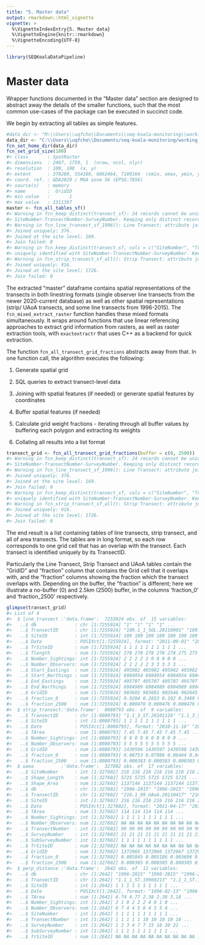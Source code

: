 ```yaml
---
title: "5. Master data"
output: rmarkdown::html_vignette
vignette: >
  %\VignetteIndexEntry{5. Master data}
  %\VignetteEngine{knitr::rmarkdown}
  %\VignetteEncoding{UTF-8}
---
```





```r
library(SEQKoalaDataPipeline)
```

# Master data

Wrapper functions documented in the "Master data" section are designed to abstract away the details of the smaller functions, such that the most common use-cases of the package can be executed in succinct code.

We begin by extracting all tables as simple features.

```r
#data_dir <- "M:\\Users\\uqfcho\\Documents\\seq-koala-monitoring\\working_data"
data_dir <- "C:\\Users\\uqfcho\\Documents/seq-koala-monitoring/working_data"
fcn_set_home_dir(data_dir)
fcn_set_grid_size(100)
#> class       : SpatRaster 
#> dimensions  : 2467, 1759, 1  (nrow, ncol, nlyr)
#> resolution  : 100, 100  (x, y)
#> extent      : 378280, 554180, 6862464, 7109164  (xmin, xmax, ymin, ymax)
#> coord. ref. : GDA2020 / MGA zone 56 (EPSG:7856) 
#> source(s)   : memory
#> name        :  GridID 
#> min value   :       1 
#> max value   : 2311397
master <- fcn_all_tables_sf()
#> Warning in fcn_keep_distinct(transect_sf): 24 records cannot be uniquely identified with
#> SiteNumber-TransectNumber-SurveyNumber. Keeping only distinct records.
#> Warning in fcn_line_transect_sf_1996(): Line Transect: attribute join incomplete. 
#> Joined uniquely: 376. 
#> Joined at the site level: 169. 
#> Join failed: 0
#> Warning in fcn_keep_distinct(transect_sf, cols = c("SiteNumber", "TransectNumber", : 83 records cannot be
#> uniquely identified with SiteNumber-TransectNumber-SurveyNumber. Keeping only distinct records.
#> Warning in fcn_strip_transect_sf_all(): Strip Transect: attribute join incomplete. 
#> Joined uniquely: 916. 
#> Joined at the site level: 1726. 
#> Join failed: 0
```

The extracted "master" dataframe contains spatial representations of the transects in both linestring formats (single observer line transects from the newer 2020-current database) as well as other spatial representations (strip/ UAoA transects, and some line transects from 1996-2015). The `fcn_mixed_extract_raster` function handles these mixed formats simultaneously. It wraps around functions that use linear referencing approaches to extract grid information from rasters, as well as raster extraction tools, with `exactextractr` that uses C++ as a backend for quick extraction.

The function `fcn_all_transect_grid_fractions` abstracts away from that. In one function call, the algorithm executes the following:

1. Generate spatial grid

2. SQL queries to extract transect-level data

3. Joining with spatial features (if needed) or generate spatial features by coordinates

4. Buffer spatial features (if needed)

5. Calculate grid weight fractions - iterating through all buffer values by buffering each polygon and extracting its weights

6. Collating all results into a list format


```r
transect_grid <- fcn_all_transect_grid_fractions(buffer = c(0, 2500))
#> Warning in fcn_keep_distinct(transect_sf): 24 records cannot be uniquely identified with
#> SiteNumber-TransectNumber-SurveyNumber. Keeping only distinct records.
#> Warning in fcn_line_transect_sf_1996(): Line Transect: attribute join incomplete. 
#> Joined uniquely: 376. 
#> Joined at the site level: 169. 
#> Join failed: 0
#> Warning in fcn_keep_distinct(transect_sf, cols = c("SiteNumber", "TransectNumber", : 83 records cannot be
#> uniquely identified with SiteNumber-TransectNumber-SurveyNumber. Keeping only distinct records.
#> Warning in fcn_strip_transect_sf_all(): Strip Transect: attribute join incomplete. 
#> Joined uniquely: 916. 
#> Joined at the site level: 1726. 
#> Join failed: 0
```
The end result is a list containing tables of line transects, strip transect, and all of area transects. The tables are in long format, so each row corresponds to one grid cell that has an overlap with the transect. Each transect is identified uniquely by its TransectID.

Particularly the Line Transect, Strip Transect and UAoA tables contain the "GridID" and "fraction" column that contains the Grid cell that it overlaps with, and the "fraction" columns showing the fraction which the transect overlaps with. Depending on the buffer, the "fraction" is different; here we illustrate a no-buffer (0) and 2.5km (2500) buffer, in the columns 'fraction_0' and 'fraction_2500' respectively.


```r
glimpse(transect_grid)
#> List of 4
#>  $ line_transect :'data.frame':	7255924 obs. of  15 variables:
#>   ..$ db              : chr [1:7255924] "1" "1" "1" "1" ...
#>   ..$ TransectID      : chr [1:7255924] "109.1_1_SOL.20110901" "109.1_1_SOL.20110901" "109.1_1_SOL.20110901" "109.1_1_SOL.20110901" ...
#>   ..$ SiteID          : int [1:7255924] 109 109 109 109 109 109 109 109 109 109 ...
#>   ..$ Date            : POSIXct[1:7255924], format: "2011-09-01" "2011-09-01" "2011-09-01" ...
#>   ..$ TrSiteID        : num [1:7255924] 1 1 1 1 1 1 1 1 1 1 ...
#>   ..$ Tlength         : num [1:7255924] 278 278 278 278 278 275 275 275 275 275 ...
#>   ..$ Number_Sightings: int [1:7255924] 2 2 2 2 2 0 0 0 0 0 ...
#>   ..$ Number_Observers: num [1:7255924] 2 2 2 2 2 3 3 3 3 3 ...
#>   ..$ Start_Eastings  : num [1:7255924] 495982 495982 495982 495982 495982 ...
#>   ..$ Start_Northings : num [1:7255924] 6984954 6984954 6984954 6984954 6984954 ...
#>   ..$ End_Eastings    : num [1:7255924] 495707 495707 495707 495707 495707 ...
#>   ..$ End_Northings   : num [1:7255924] 6984989 6984989 6984989 6984989 6984989 ...
#>   ..$ GridID          : num [1:7255924] 903602 903601 902646 902645 902644 ...
#>   ..$ fraction_0      : num [1:7255924] 0.0204 0.2653 0.102 0.3469 0.2653 ...
#>   ..$ fraction_2500   : num [1:7255924] 0.000476 0.000476 0.000476 0.000476 0.000476 ...
#>  $ strip_transect:'data.frame':	8080793 obs. of  9 variables:
#>   ..$ TransectID      : chr [1:8080793] "1.1_3_ST.20101116" "1.1_3_ST.20101116" "1.1_3_ST.20101116" "1.1_3_ST.20101116" ...
#>   ..$ SiteID          : int [1:8080793] 1 1 1 1 1 1 1 1 1 1 ...
#>   ..$ Date            : POSIXct[1:8080793], format: "2010-11-16" "2010-11-16" "2010-11-16" ...
#>   ..$ TArea           : num [1:8080793] 7.45 7.45 7.45 7.45 7.45 ...
#>   ..$ Number_Sightings: int [1:8080793] 0 0 0 0 0 0 0 0 0 0 ...
#>   ..$ Number_Observers: num [1:8080793] 5 5 5 5 5 5 5 5 5 5 ...
#>   ..$ GridID          : num [1:8080793] 1439596 1439597 1439598 1439599 1439600 ...
#>   ..$ fraction_0      : num [1:8080793] 0.00753 0.07986 0.06464 0.04362 0.02261 ...
#>   ..$ fraction_2500   : num [1:8080793] 0.000383 0.000383 0.000383 0.000383 0.000383 ...
#>  $ uaoa          :'data.frame':	327602 obs. of  17 variables:
#>   ..$ SiteNumber      : int [1:327602] 216 216 216 216 216 216 216 216 216 216 ...
#>   ..$ Shape_Length    : num [1:327602] 5725 5725 5725 5725 5725 ...
#>   ..$ Shape_Area      : num [1:327602] 1137144 1137144 1137144 1137144 1137144 ...
#>   ..$ db              : chr [1:327602] "1996-2015" "1996-2015" "1996-2015" "1996-2015" ...
#>   ..$ TransectID      : chr [1:327602] "216.1_99_UAoA.20110417" "216.1_99_UAoA.20110417" "216.1_99_UAoA.20110417" "216.1_99_UAoA.20110417" ...
#>   ..$ SiteID          : int [1:327602] 216 216 216 216 216 216 216 216 216 216 ...
#>   ..$ Date            : POSIXct[1:327602], format: "2011-04-17" "2011-04-17" "2011-04-17" ...
#>   ..$ TArea           : num [1:327602] 114 114 114 114 114 ...
#>   ..$ Number_Sightings: int [1:327602] 1 1 1 1 1 1 1 1 1 1 ...
#>   ..$ Number_Observers: num [1:327602] NA NA NA NA NA NA NA NA NA NA ...
#>   ..$ TransectNumber  : int [1:327602] 99 99 99 99 99 99 99 99 99 99 ...
#>   ..$ SurveyNumber    : int [1:327602] 21 21 21 21 21 21 21 21 21 21 ...
#>   ..$ SubSurveyNumber : int [1:327602] 1 1 1 1 1 1 1 1 1 1 ...
#>   ..$ TrSiteID        : num [1:327602] NA NA NA NA NA NA NA NA NA NA ...
#>   ..$ GridID          : num [1:327602] 1372965 1372966 1372967 1372968 1372969 ...
#>   ..$ fraction_0      : num [1:327602] 0.005845 0.005186 0.003696 0.002284 0.000751 ...
#>   ..$ fraction_2500   : num [1:327602] 0.000305 0.000305 0.000305 0.000305 0.000305 ...
#>  $ perp_distance :'data.frame':	2642 obs. of  12 variables:
#>   ..$ db              : chr [1:2642] "1996-2015" "1996-2015" "1996-2015" "1996-2015" ...
#>   ..$ TransectID      : chr [1:2642] "1.1_1_ST.19960213" "1.1_1_ST.19960816" "1.1_1_ST.19970318" "1.1_1_ST.19970818" ...
#>   ..$ SiteID          : int [1:2642] 1 1 1 1 1 1 1 1 1 1 ...
#>   ..$ Date            : POSIXct[1:2642], format: "1996-02-13" "1996-08-16" "1997-03-18" ...
#>   ..$ TArea           : num [1:2642] 6.74 4.77 2.38 2.38 3.18 ...
#>   ..$ Number_Sightings: int [1:2642] 2 1 0 2 2 2 4 0 1 0 ...
#>   ..$ Number_Observers: num [1:2642] 6 7 4 4 5 6 4 5 5 4 ...
#>   ..$ SiteNumber      : int [1:2642] 1 1 1 1 1 1 1 1 1 1 ...
#>   ..$ TransectNumber  : int [1:2642] 1 1 1 1 1 10 10 10 10 10 ...
#>   ..$ SurveyNumber    : int [1:2642] 1 2 3 4 7 7 15 18 20 22 ...
#>   ..$ SubSurveyNumber : int [1:2642] 1 1 1 1 1 1 1 1 1 1 ...
#>   ..$ TrSiteID        : num [1:2642] NA NA NA NA NA NA NA NA NA NA ...
```

